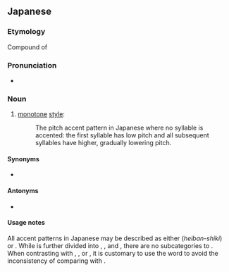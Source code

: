 ==Japanese==

===Etymology===
{{ja-kanjitab|へい|ばん|しき|yomi=o}}
Compound of {{compound|lang=ja|sort=へいばんしき|平板|tr1=[[heiban]]|t1=[[flat]]; [[monotone]]|式|tr2=[[shiki]]|t2=[[style]]}}

===Pronunciation===
* {{ja-pron|へいばんしき|y=o|acc=h}}

===Noun===
{{ja-noun|へいばん-しき}}

# {{lb|ja|phonetics|sort=へいばんしき}} [[monotone]] [[style]]:
#: The pitch accent pattern in Japanese where no syllable is accented: the first syllable has low pitch and all subsequent syllables have higher, gradually lowering pitch.

====Synonyms====
* {{ja-r|平板型|へいばん-がた}}

====Antonyms====
* {{ja-r|起伏式|きふく-しき}}

====Usage notes====
All accent patterns in Japanese may be described as either {{lang|ja|平板式}} (''heiban-shiki'') or {{ja-l|起伏式||kifuku-shiki}}. While {{lang|ja|起伏式}} is further divided into {{ja-l|頭高型||atamadaka-gata}}, {{ja-l|中高型||nakadaka-gata}}, and {{ja-l|尾高型||odaka-gata}}, there are no subcategories to {{lang|ja|平板式}}. When contrasting with {{lang|ja|頭高型}}, {{lang|ja|中高型}}, or {{lang|ja|尾高型}}, it is customary to use the word {{lang|ja|平板型}} to avoid the inconsistency of comparing {{ja-l|型||-gata}} with {{ja-l|式||-shiki}}.